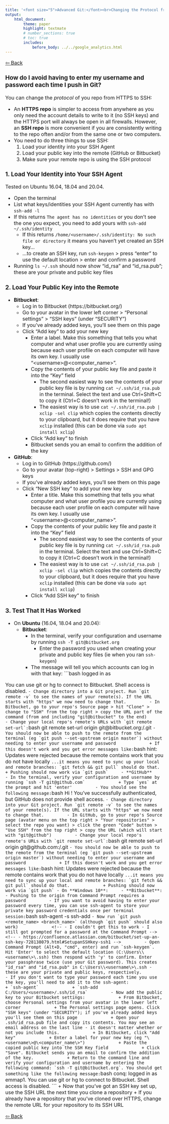 ```yaml
---
title: '<font size="5">Advanced Git:</font><br>Changing the Protocol from HTTPS to SSH'
output:
    html_document:
        theme: paper
        highlight: textmate
        # number_sections: true
        # toc: true
        includes:
            before_body: ../../google_analytics.html
---
```


<font size="3">

[⇦ Back](../../git.html)

### How do I avoid having to enter my username and password each time I push in Git?
You can change the *protocol* of you repo from HTTPS to SSH:

- An **HTTPS repo** is simpler to access from anywhere as you only need the account details to write to it (no SSH keys) and the HTTPS port will always be open in all firewalls. However, an **SSH repo** is more convenient if you are consistently writing to the repo often and/or from the same one or two computers.
- You need to do three things to use SSH:
    1. Load your identity into your SSH Agent
    2. Load your public key into the remote (GitHub or Bitbucket)
    3. Make sure your remote repo is using the SSH protocol

### 1. Load Your Identity into Your SSH Agent
Tested on Ubuntu 16.04, 18.04 and 20.04.

- Open the terminal
- List what keys/identities your SSH Agent currently has with `ssh-add -l`
- If this returns `The agent has no identities` or you don't see the one you expect, you need to add yours with `ssh-add ~/.ssh/identity`
    - If this returns `/home/<username>/.ssh/identity: No such file or directory` it means you haven't yet created an SSH key...
    + ...to create an SSH key, run `ssh-keygen` > press "enter" to use the default location > enter and confirm a password
- Running `ls ~/.ssh` should now show "id_rsa" and "id_rsa.pub"; these are your private and public key files

### 2. Load Your Public Key into the Remote

- **Bitbucket**:
    - Log in to Bitbucket (https://bitbucket.org/)
    - Go to your avatar in the lower left corner > "Personal settings" > "SSH keys" (under "SECURITY")
    - If you've already added keys, you'll see them on this page
    - Click "Add key" to add your new key
        + Enter a label. Make this something that tells you what computer and what user profile you are currently using because each user profile on each computer will have its own key. I usually use "\<username\>@\<computer_name\>".
        - Copy the contents of your public key file and paste it into the "Key" field
            - The second easiest way to see the contents of your public key file is by running `cat ~/.ssh/id_rsa.pub` in the terminal. Select the text and use Ctrl+Shift+C to copy it (Ctrl+C doesn't work in the terminal!)
            - The easiest way is to use `cat ~/.ssh/id_rsa.pub | xclip -sel clip` which copies the contents directly to your clipboard, but it does require that you have `xclip` installed (this can be done via `sudo apt install xclip`)
        - Click "Add key" to finish
        - Bitbucket sends you an email to confirm the addition of the key
- **GitHub**:
    - Log in to GitHub (https://github.com/)
    - Go to your avatar (top-right) > Settings > SSH and GPG keys
    - If you've already added keys, you'll see them on this page
    - Click "New SSH key" to add your new key
        + Enter a title. Make this something that tells you what computer and what user profile you are currently using because each user profile on each computer will have its own key. I usually use "\<username\>@\<computer_name\>".
        - Copy the contents of your public key file and paste it into the "Key" field
            - The second easiest way to see the contents of your public key file is by running `cat ~/.ssh/id_rsa.pub` in the terminal. Select the text and use Ctrl+Shift+C to copy it (Ctrl+C doesn't work in the terminal!)
            - The easiest way is to use `cat ~/.ssh/id_rsa.pub | xclip -sel clip` which copies the contents directly to your clipboard, but it does require that you have `xclip` installed (this can be done via `sudo apt install xclip`)
        - Click "Add SSH key" to finish

### 3. Test That It Has Worked

- On **Ubuntu** (16.04, 18.04 and 20.04):
    - **Bitbucket**:
        - In the terminal, verify your configuration and username by running `ssh -T git@bitbucket.org`
            - Enter the password you used when creating your private and public key files (ie when you ran `ssh-keygen`)
        - The message will tell you which accounts can log in with that key:
        ```bash
logged in as <username>

You can use git or hg to connect to Bitbucket. Shell access is disabled.
        ```
        - Change directory into a Git project. Run `git remote -v` to see the names of your remote(s). If the URL starts with "https" we now need to change that.
        - In Bitbucket, go to your repo's Source page > hit "Clone" > change to "SSH" from the top right > copy the URL part of the command (from and including "git@bitbucket" to the end)
        - Change your local repo's remote's URLs with `git remote set-url`:
        ```bash
git remote set-url origin git@bitbucket.org:<username>/<repo_name>.git
        ```
        - You should now be able to push to the remote from the terminal (eg `git push --set-upstream origin master`) without needing to enter your username and password
            + If this doesn't work and you get error messages like:
            ```bash
hint: Updates were rejected because the remote contains work that you do not have locally
            ```
            ...it means you need to sync up your local and remote branches: `git fetch && git pull` should do that.
            + Pushing should now work via `git push`
    - **GitHub**
        - In the terminal, verify your configuration and username by running `ssh -T git@github.com`
            + Type `yes` at the prompt and hit 'enter'
        - You should see the following message:
        ```bash
Hi <username>! You've successfully authenticated, but GitHub does not provide shell access.
        ```
        - Change directory into your Git project. Run `git remote -v` to see the names of your remote(s). If the URL starts with "https" we now need to change that.
        - In GitHub, go to your repo's Source page (avatar menu on the top right > "Your repositories" > select the repo you want) > click the green "Code" button > "Use SSH" from the top right > copy the URL (which will start with "git@github")
        - Change your local repo's remote's URLs with `git remote set-url`:
        ```bash
git remote set-url origin git@github.com:<username>/<repo_name>.git
        ```
        - You should now be able to push to the remote from the terminal (eg `git push --set-upstream origin master`) without needing to enter your username and password
            + If this doesn't work and you get error messages like:
            ```bash
hint: Updates were rejected because the remote contains work that you do not have locally
            ```
            ...it means you need to sync up your local and remote branches: `git fetch && git pull` should do that.
            + Pushing should now work via `git push`
- On **Windows 10**:
    - **Bitbucket**:
        - Pushing to the origin from Command Prompt requires a password
        - If you want to avoid having to enter your password every time, you can use ssh-agent to store your private key password credentials once per terminal session:
        ```bash
ssh-agent -s
ssh-add
        ```
        - Now run `git push <remote_name> <branch_name>` (although `git push` should also work)
            <!-- - I couldn't get this to work - I still got prompted for a password at the Command Prompt -->
            <!-- - https://confluence.atlassian.com/bitbucket/set-up-an-ssh-key-728138079.html#SetupanSSHkey-ssh1 -->
        - Open Command Prompt (Alt+D, "cmd", enter) and run `ssh-keygen`. Hit 'Enter' to select the default location (C:\Users\\<username\>\.ssh) then respond with 'y' to confirm. Enter your passphrase twice (use your Git password). This creates "id_rsa" and "id_rsa.pub" in C:\Users\\<username\>\.ssh - these are your private and public keys, respectively.
        - If you don't want to type your password each time you use the key, you'll need to add it to the ssh-agent:
            + `ssh-agent`
            + `ssh-add C:/Users/<username>/.ssh/id_rsa`
        - Now add the public key to your Bitbucket settings:
            + From Bitbucket, choose Personal settings from your avatar in the lower left corner
            + The Personal settings page opens. Click "SSH keys" (under "SECURITY"); if you've already added keys you'll see them on this page
            + Open your .ssh/id_rsa.pub file and copy its contents. You may see an email address on the last line - it doesn't matter whether or not you include this.
            + In Bitbucket, click "Add key"
            + Enter a label for your new key (eg "\<username\>@\<computer_name\>")
            + Paste the copied public key into the SSH Key field
            + Click "Save". Bitbucket sends you an email to confirm the addition of the key.
            + Return to the command line and verify your configuration and username by entering the following command: `ssh -T git@bitbucket.org`. You should get something like the following message:
            ```bash
conq: logged in as emmap1.
You can use git or hg to connect to Bitbucket. Shell access is disabled.
            ```
        + Now that you've got an SSH key set up, use the SSH URL the next time you clone a repository
        + If you already have a repository that you've cloned over HTTPS, change the remote URL for your repository to its SSH URL

[⇦ Back](../../git.html)

</font>
